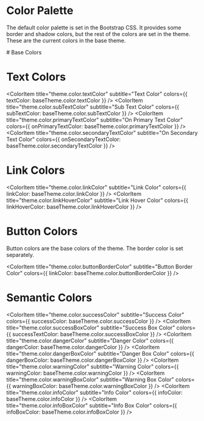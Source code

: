 
<Meta title="Design Tokens/Colors" />

# Color Palette
The default color palette is set in the Bootstrap CSS. It provides some border and shadow colors, but the rest of the
colors are set in the theme. These are the current colors in the base theme.

<ColorPalette>
  # Base Colors
  <ColorItem
    title="theme.color.brand"
    subtitle="Brand Color"
    colors={{ brand: baseTheme.color.brand }}
  />
  <ColorItem
    title="theme.color.primary"
    subtitle="Primary Color"
    colors={{ primary: baseTheme.color.primary }}
  />
  <ColorItem
    title="theme.color.secondary"
    subtitle="Secondary Color"
    colors={{ secondary:  baseTheme.color.secondary }}
  />

  # Text Colors
  <ColorItem
    title="theme.color.textColor"
    subtitle="Text Color"
    colors={{ textColor:  baseTheme.color.textColor }}
  />
  <ColorItem
    title="theme.color.subTextColor"
    subtitle="Sub Text Color"
    colors={{ subTextColor:  baseTheme.color.subTextColor }}
  />
  <ColorItem
    title="theme.color.primaryTextColor"
    subtitle="On Primary Text Color"
    colors={{ onPrimaryTextColor:  baseTheme.color.primaryTextColor }}
  />
  <ColorItem
    title="theme.color.secondaryTextColor"
    subtitle="On Secondary Text Color"
    colors={{ onSecondaryTextColor:  baseTheme.color.secondaryTextColor }}
  />

  # Link Colors
  <ColorItem
    title="theme.color.linkColor"
    subtitle="Link Color"
    colors={{ linkColor:  baseTheme.color.linkColor }}
  />
  <ColorItem
    title="theme.color.linkHoverColor"
    subtitle="Link Hover Color"
    colors={{ linkHoverColor:  baseTheme.color.linkHoverColor }}
  />

  # Button Colors
  Button colors are the base colors of the theme. The border color is set separately.

  <ColorItem
    title="theme.color.buttonBorderColor"
    subtitle="Button Border Color"
    colors={{ linkColor:  baseTheme.color.buttonBorderColor }}
  />

  # Semantic Colors
  <ColorItem
    title="theme.color.successColor"
    subtitle="Success Color"
    colors={{ successColor:  baseTheme.color.successColor }}
  />
  <ColorItem
    title="theme.color.successBoxColor"
    subtitle="Success Box Color"
    colors={{ successTextColor:  baseTheme.color.successBoxColor }}
  />
  <ColorItem
    title="theme.color.dangerColor"
    subtitle="Danger Color"
    colors={{ dangerColor:  baseTheme.color.dangerColor }}
  />
  <ColorItem
    title="theme.color.dangerBoxColor"
    subtitle="Danger Box Color"
    colors={{ dangerBoxColor:  baseTheme.color.dangerBoxColor }}
  />
  <ColorItem
    title="theme.color.warningColor"
    subtitle="Warning Color"
    colors={{ warningColor:  baseTheme.color.warningColor }}
  />
  <ColorItem
    title="theme.color.warningBoxColor"
    subtitle="Warning Box Color"
    colors={{ warningBoxColor:  baseTheme.color.warningBoxColor }}
  />
  <ColorItem
    title="theme.color.infoColor"
    subtitle="Info Color"
    colors={{ infoColor:  baseTheme.color.infoColor }}
  />
  <ColorItem
    title="theme.color.infoBoxColor"
    subtitle="Info Box Color"
    colors={{ infoBoxColor:  baseTheme.color.infoBoxColor }}
  />
</ColorPalette>
